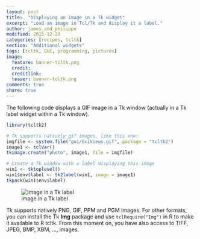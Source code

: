 ```yaml
---
layout: post
title:  "Displaying an image in a Tk widget"
excerpt: "Load an image in Tcl/Tk and display it a label."
author: james_and_philippe
modified: 2015-12-23
categories: [recipes, tcltk]
section: "Additional widgets"
tags: [tcltk, GUI, programming, pictures]
image:
  feature: banner-tcltk.png
  credit: 
  creditlink: 
  teaser: banner-tcltk.png
comments: true
share: true
---
```


The following code displays a GIF image in a Tk window (actually in a Tk label widget within a Tk window).

```r
library(tcltk2)

# Tk supports natively gif images, like this one:
imgfile <- system.file("gui/SciViews.gif", package = "tcltk2")
image1 <- tclVar()
tkimage.create("photo", image1, file = imgfile)

# Create a Tk window with a label displaying this image
win1 <- tktoplevel()
win1$env$label <- tk2label(win1, image = image1)
tkpack(win1$env$label)
```

![image in a Tk label]({{ site.images }}/recipes-tcltk/image.png)

Tk supports natively PNG, GIF, PPM and PGM images. For other formats, you can install the Tk **Img** package and use `tclRequire("Img")` in R to make it available to R tcltk. From this moment on, you have also access to TIFF, JPEG, BMP, XBM, ..., images.
